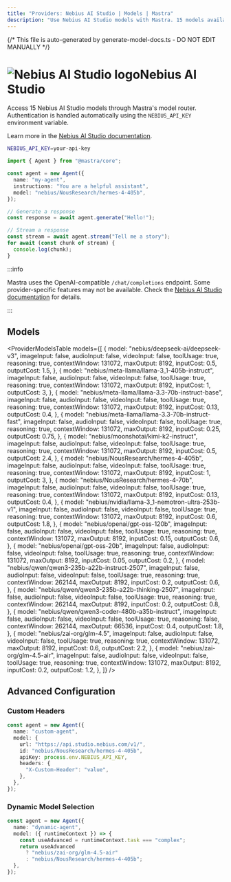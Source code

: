 ```yaml
---
title: "Providers: Nebius AI Studio | Models | Mastra"
description: "Use Nebius AI Studio models with Mastra. 15 models available."
---
```


{/* This file is auto-generated by generate-model-docs.ts - DO NOT EDIT MANUALLY */}


# <img src="https://models.dev/logos/nebius.svg" alt="Nebius AI Studio logo" className="inline w-8 h-8 mr-2 align-middle dark:invert dark:brightness-0 dark:contrast-200" />Nebius AI Studio

Access 15 Nebius AI Studio models through Mastra's model router. Authentication is handled automatically using the `NEBIUS_API_KEY` environment variable.

Learn more in the [Nebius AI Studio documentation](https://docs.studio.nebius.com/quickstart).

```bash
NEBIUS_API_KEY=your-api-key
```

```typescript
import { Agent } from "@mastra/core";

const agent = new Agent({
  name: "my-agent",
  instructions: "You are a helpful assistant",
  model: "nebius/NousResearch/hermes-4-405b",
});

// Generate a response
const response = await agent.generate("Hello!");

// Stream a response
const stream = await agent.stream("Tell me a story");
for await (const chunk of stream) {
  console.log(chunk);
}
```

:::info

Mastra uses the OpenAI-compatible `/chat/completions` endpoint. Some provider-specific features may not be available. Check the [Nebius AI Studio documentation](https://docs.studio.nebius.com/quickstart) for details.

:::

## Models

<ProviderModelsTable
  models={[
    {
      model: "nebius/deepseek-ai/deepseek-v3",
      imageInput: false,
      audioInput: false,
      videoInput: false,
      toolUsage: true,
      reasoning: true,
      contextWindow: 131072,
      maxOutput: 8192,
      inputCost: 0.5,
      outputCost: 1.5,
    },
    {
      model: "nebius/meta-llama/llama-3_1-405b-instruct",
      imageInput: false,
      audioInput: false,
      videoInput: false,
      toolUsage: true,
      reasoning: true,
      contextWindow: 131072,
      maxOutput: 8192,
      inputCost: 1,
      outputCost: 3,
    },
    {
      model: "nebius/meta-llama/llama-3.3-70b-instruct-base",
      imageInput: false,
      audioInput: false,
      videoInput: false,
      toolUsage: true,
      reasoning: true,
      contextWindow: 131072,
      maxOutput: 8192,
      inputCost: 0.13,
      outputCost: 0.4,
    },
    {
      model: "nebius/meta-llama/llama-3.3-70b-instruct-fast",
      imageInput: false,
      audioInput: false,
      videoInput: false,
      toolUsage: true,
      reasoning: true,
      contextWindow: 131072,
      maxOutput: 8192,
      inputCost: 0.25,
      outputCost: 0.75,
    },
    {
      model: "nebius/moonshotai/kimi-k2-instruct",
      imageInput: false,
      audioInput: false,
      videoInput: false,
      toolUsage: true,
      reasoning: true,
      contextWindow: 131072,
      maxOutput: 8192,
      inputCost: 0.5,
      outputCost: 2.4,
    },
    {
      model: "nebius/NousResearch/hermes-4-405b",
      imageInput: false,
      audioInput: false,
      videoInput: false,
      toolUsage: true,
      reasoning: true,
      contextWindow: 131072,
      maxOutput: 8192,
      inputCost: 1,
      outputCost: 3,
    },
    {
      model: "nebius/NousResearch/hermes-4-70b",
      imageInput: false,
      audioInput: false,
      videoInput: false,
      toolUsage: true,
      reasoning: true,
      contextWindow: 131072,
      maxOutput: 8192,
      inputCost: 0.13,
      outputCost: 0.4,
    },
    {
      model: "nebius/nvidia/llama-3_1-nemotron-ultra-253b-v1",
      imageInput: false,
      audioInput: false,
      videoInput: false,
      toolUsage: true,
      reasoning: true,
      contextWindow: 131072,
      maxOutput: 8192,
      inputCost: 0.6,
      outputCost: 1.8,
    },
    {
      model: "nebius/openai/gpt-oss-120b",
      imageInput: false,
      audioInput: false,
      videoInput: false,
      toolUsage: true,
      reasoning: true,
      contextWindow: 131072,
      maxOutput: 8192,
      inputCost: 0.15,
      outputCost: 0.6,
    },
    {
      model: "nebius/openai/gpt-oss-20b",
      imageInput: false,
      audioInput: false,
      videoInput: false,
      toolUsage: true,
      reasoning: true,
      contextWindow: 131072,
      maxOutput: 8192,
      inputCost: 0.05,
      outputCost: 0.2,
    },
    {
      model: "nebius/qwen/qwen3-235b-a22b-instruct-2507",
      imageInput: false,
      audioInput: false,
      videoInput: false,
      toolUsage: true,
      reasoning: true,
      contextWindow: 262144,
      maxOutput: 8192,
      inputCost: 0.2,
      outputCost: 0.6,
    },
    {
      model: "nebius/qwen/qwen3-235b-a22b-thinking-2507",
      imageInput: false,
      audioInput: false,
      videoInput: false,
      toolUsage: true,
      reasoning: true,
      contextWindow: 262144,
      maxOutput: 8192,
      inputCost: 0.2,
      outputCost: 0.8,
    },
    {
      model: "nebius/qwen/qwen3-coder-480b-a35b-instruct",
      imageInput: false,
      audioInput: false,
      videoInput: false,
      toolUsage: true,
      reasoning: false,
      contextWindow: 262144,
      maxOutput: 66536,
      inputCost: 0.4,
      outputCost: 1.8,
    },
    {
      model: "nebius/zai-org/glm-4.5",
      imageInput: false,
      audioInput: false,
      videoInput: false,
      toolUsage: true,
      reasoning: true,
      contextWindow: 131072,
      maxOutput: 8192,
      inputCost: 0.6,
      outputCost: 2.2,
    },
    {
      model: "nebius/zai-org/glm-4.5-air",
      imageInput: false,
      audioInput: false,
      videoInput: false,
      toolUsage: true,
      reasoning: true,
      contextWindow: 131072,
      maxOutput: 8192,
      inputCost: 0.2,
      outputCost: 1.2,
    },
  ]}
/>

## Advanced Configuration

### Custom Headers

```typescript
const agent = new Agent({
  name: "custom-agent",
  model: {
    url: "https://api.studio.nebius.com/v1/",
    id: "nebius/NousResearch/hermes-4-405b",
    apiKey: process.env.NEBIUS_API_KEY,
    headers: {
      "X-Custom-Header": "value",
    },
  },
});
```

### Dynamic Model Selection

```typescript
const agent = new Agent({
  name: "dynamic-agent",
  model: ({ runtimeContext }) => {
    const useAdvanced = runtimeContext.task === "complex";
    return useAdvanced
      ? "nebius/zai-org/glm-4.5-air"
      : "nebius/NousResearch/hermes-4-405b";
  },
});
```
